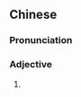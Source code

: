 {{also|离谱儿}}
==Chinese==
{{zh-forms|s=离谱儿|type=21}}

===Pronunciation===
{{zh-pron
|m=lípǔr
|cat=a
}}

===Adjective===
{{zh-adj}}

# {{zh-erhua form of}}